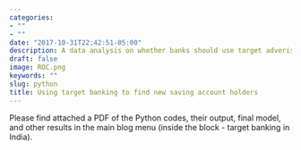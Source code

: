 ```yaml
---
categories:
- ""
- ""
date: "2017-10-31T22:42:51-05:00"
description: A data analysis on whether banks should use target adverisment to attract only the profitable customers. Therfore, we performed a cost-benefit analysis to see if a reduction in advertisment costs will lead to an increased profitability in the short as well as long term. This analysis subsumed cleaning, EDA, analysis, decription, and inferences of data (over 70 banks in India).    
draft: false
image: ROC.png
keywords: ""
slug: python
title: Using target banking to find new saving account holders
---
```


Please find attached a PDF of the Python codes, their output, final model, and other results in the main blog menu (inside the block - target banking in India). 